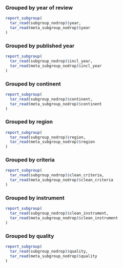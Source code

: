 ### Grouped by year of review {#sec-subgroup-nodrop-year}

```r

report_subgroup(
  tar_read(subgroup_nodrop)$year,
  tar_read(meta_subgroup_nodrop)$year
)

```

### Grouped by published year {#sec-subgroup-nodrop-incl-year}

```r

report_subgroup(
  tar_read(subgroup_nodrop)$incl_year,
  tar_read(meta_subgroup_nodrop)$incl_year
)

```

### Grouped by continent {#sec-subgroup-nodrop-continent}

```r

report_subgroup(
  tar_read(subgroup_nodrop)$continent,
  tar_read(meta_subgroup_nodrop)$continent
)

```

### Grouped by region {#sec-subgroup-nodrop-region}

```r

report_subgroup(
  tar_read(subgroup_nodrop)$region,
  tar_read(meta_subgroup_nodrop)$region
)

```

### Grouped by criteria {#sec-subgroup-nodrop-criteria}

```r

report_subgroup(
  tar_read(subgroup_nodrop)$clean_criteria,
  tar_read(meta_subgroup_nodrop)$clean_criteria
)

```

### Grouped by instrument {#sec-subgroup-nodrop-instrument}

```r

report_subgroup(
  tar_read(subgroup_nodrop)$clean_instrument,
  tar_read(meta_subgroup_nodrop)$clean_instrument
)

```

### Grouped by quality {#sec-subgroup-nodrop-quality}

```r

report_subgroup(
  tar_read(subgroup_nodrop)$quality,
  tar_read(meta_subgroup_nodrop)$quality
)

```

